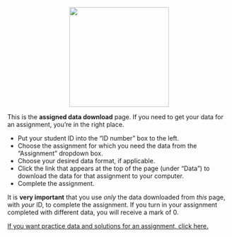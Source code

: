 
<p>

<center><img src="img/your_assignment_small.png" style="width: 225px;"/></center>

<p>

This is the **assigned data download** page. If you need to get your data for an assignment, you're in the right place.

* Put your student ID into the "ID number" box to the left.
* Choose the assignment for which you need the data from the "Assignment" dropdown box.
* Choose your desired data format, if applicable.
* Click the link that appears at the top of the page (under "Data") to download the data for that assignment to your computer.
* Complete the assignment.

It is **very important** that you use *only* the data downloaded from *this* page, with *your* ID, to complete the assignment. If you turn in your assignment completed with different data, you will receive a mark of 0.

[If you want practice data and solutions for an assignment, click here.](`r solve_url`)
